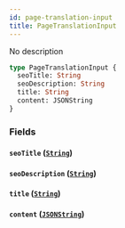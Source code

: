 ```yaml
---
id: page-translation-input
title: PageTranslationInput
---
```


No description

```graphql
type PageTranslationInput {
  seoTitle: String
  seoDescription: String
  title: String
  content: JSONString
}
```

### Fields

#### `seoTitle` ([`String`](/developer/api-reference/scalars/string))

#### `seoDescription` ([`String`](/developer/api-reference/scalars/string))

#### `title` ([`String`](/developer/api-reference/scalars/string))

#### `content` ([`JSONString`](/developer/api-reference/scalars/json-string))
